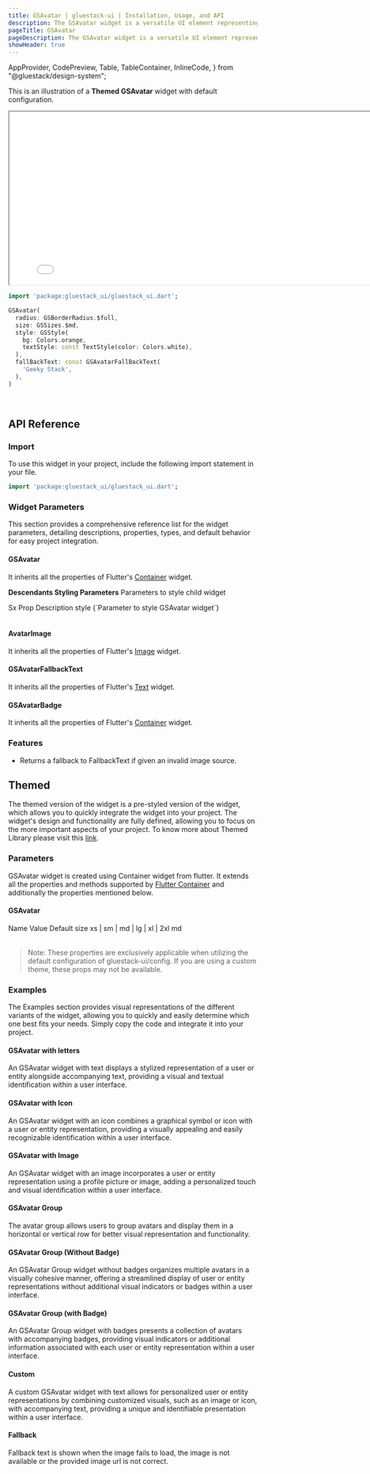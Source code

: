 ```yaml
---
title: GSAvatar | gluestack-ui | Installation, Usage, and API
description: The GSAvatar widget is a versatile UI element representing a user with profile pictures, initials, or a fallback icon. It adds a personal touch to the user interface, making it more engaging.
pageTitle: GSAvatar
pageDescription: The GSAvatar widget is a versatile UI element representing a user with profile pictures, initials, or a fallback icon. It adds a personal touch to the user interface, making it more engaging.
showHeader: true
---
```



  AppProvider,
  CodePreview,
  Table,
  TableContainer,
  InlineCode,
} from "@gluestack/design-system";

<Meta title="Components/Media And Icons/Avatar" />

This is an illustration of a **Themed GSAvatar** widget with default configuration.

<iframe
  src={env.NEXT_PUBLIC_PREVIEW + "avatar-preview"}
  title="Example"
  width="800"
  height="350"
></iframe>

```dart
import 'package:gluestack_ui/gluestack_ui.dart';

GSAvatar(
  radius: GSBorderRadius.$full,
  size: GSSizes.$md,
  style: GSStyle(
    bg: Colors.orange,
    textStyle: const TextStyle(color: Colors.white),
  ),
  fallBackText: const GSAvatarFallBackText(
    'Geeky Stack',
  ),
)
```

<br />

## API Reference

### Import

To use this widget in your project, include the following import statement in your file.

```dart
import 'package:gluestack_ui/gluestack_ui.dart';
```

### Widget Parameters

This section provides a comprehensive reference list for the widget parameters, detailing descriptions, properties, types, and default behavior for easy project integration.

#### GSAvatar

It inherits all the properties of Flutter's [Container](https://api.flutter.dev/flutter/widgets/Container-class.html) widget.

**Descendants Styling Parameters**
Parameters to style child widget

<AppProvider>
  <TableContainer>
    <Table>
      <Table.THead>
        <Table.TR>
          <Table.TH>
            <Table.TText>Sx Prop</Table.TText>
          </Table.TH>
          <Table.TH>
            <Table.TText>Description</Table.TText>
          </Table.TH>
        </Table.TR>
      </Table.THead>
      <Table.TBody>
        <Table.TR>
          <Table.TD>
            <Table.TText>
              <InlineCode>style</InlineCode>
            </Table.TText>
          </Table.TD>
          <Table.TD>
            <Table.TText>{`Parameter to style GSAvatar widget`}</Table.TText>
          </Table.TD>
        </Table.TR>
      </Table.TBody>
    </Table>
  </TableContainer>
</AppProvider>

#### AvatarImage

It inherits all the properties of Flutter's [Image](https://api.flutter.dev/flutter/widgets/Image-class.html) widget.

#### GSAvatarFallbackText

It inherits all the properties of Flutter's [Text](https://api.flutter.dev/flutter/widgets/Text-class.html) widget.

#### GSAvatarBadge

It inherits all the properties of Flutter's [Container](https://api.flutter.dev/flutter/widgets/Container-class.html) widget.

### Features

- Returns a fallback to FallbackText if given an invalid image source.

## Themed

The themed version of the widget is a pre-styled version of the widget, which allows you to quickly integrate the widget into your project. The widget's design and functionality are fully defined, allowing you to focus on the more important aspects of your project. To know more about Themed Library please visit this [link](https://gluestack.io/ui/docs/core-concepts/themed-library).

### Parameters

GSAvatar widget is created using Container widget from flutter. It extends all the properties and methods supported by [Flutter Container](https://api.flutter.dev/flutter/widgets/Container-class.html) and additionally the properties mentioned below.

#### GSAvatar

<AppProvider>
  <TableContainer>
    <Table>
      <Table.THead>
        <Table.TR>
          <Table.TH>
            <Table.TText>Name</Table.TText>
          </Table.TH>
          <Table.TH>
            <Table.TText>Value</Table.TText>
          </Table.TH>
          <Table.TH>
            <Table.TText>Default</Table.TText>
          </Table.TH>
        </Table.TR>
      </Table.THead>
      <Table.TBody>
        <Table.TR>
          <Table.TD>
            <Table.TText>
              <InlineCode>size</InlineCode>
            </Table.TText>
          </Table.TD>
          <Table.TD>
            <Table.TText>xs | sm | md | lg | xl | 2xl</Table.TText>
          </Table.TD>
          <Table.TD>
            <Table.TText>md</Table.TText>
          </Table.TD>
        </Table.TR>
      </Table.TBody>
    </Table>
  </TableContainer>
</AppProvider>

> Note: These properties are exclusively applicable when utilizing the default configuration of gluestack-ui/config. If you are using a custom theme, these props may not be available.

### Examples

The Examples section provides visual representations of the different variants of the widget, allowing you to quickly and easily determine which one best fits your needs. Simply copy the code and integrate it into your project.

#### GSAvatar with letters

An GSAvatar widget with text displays a stylized representation of a user or entity alongside accompanying text, providing a visual and textual identification within a user interface.

#### GSAvatar with Icon

An GSAvatar widget with an icon combines a graphical symbol or icon with a user or entity representation, providing a visually appealing and easily recognizable identification within a user interface.

#### GSAvatar with Image

An GSAvatar widget with an image incorporates a user or entity representation using a profile picture or image, adding a personalized touch and visual identification within a user interface.

#### GSAvatar Group

The avatar group allows users to group avatars and display them in a horizontal or vertical row for better visual representation and functionality.

#### GSAvatar Group (Without Badge)

An GSAvatar Group widget without badges organizes multiple avatars in a visually cohesive manner, offering a streamlined display of user or entity representations without additional visual indicators or badges within a user interface.

#### GSAvatar Group (with Badge)

An GSAvatar Group widget with badges presents a collection of avatars with accompanying badges, providing visual indicators or additional information associated with each user or entity representation within a user interface.

#### Custom

A custom GSAvatar widget with text allows for personalized user or entity representations by combining customized visuals, such as an image or icon, with accompanying text, providing a unique and identifiable presentation within a user interface.

#### Fallback

Fallback text is shown when the image fails to load, the image is not available or the provided image url is not correct.
